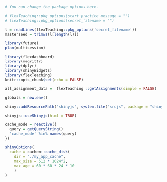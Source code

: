 ```r
# You can change the package options here.

# flexTeaching::pkg_options(start_practice_message = "")
# flexTeaching::pkg_options(secret_filename = "")

```

```r
l = readLines(flexTeaching::pkg_options('secret_filename'))
masterseed = trimws(l[length(l)])
```

```r
library(future)
plan(multisession)

library(flexdashboard)
library(magrittr)
library(dplyr)
library(shinyWidgets)
library(flexTeaching)
knitr::opts_chunk$set(echo = FALSE)

all_assignment_data =  flexTeaching:::getAssignments(simple = FALSE)

globals = new.env()
```

```r
shiny::addResourcePath("shinyjs", system.file("srcjs", package = "shinyjs"))
```

```r
shinyjs::useShinyjs(html = TRUE)

cache_mode = reactive({
  query = getQueryString()
  'cache_mode' %in% names(query)
})
```
<script src="shinyjs/inject.js"></script>

```r
shinyOptions(
  cache = cachem::cache_disk(
    dir = "./my_app_cache",
    max_size = 512 * 1024^2,
    max_age = 60 * 60 * 24 * 10
    )
)
```
